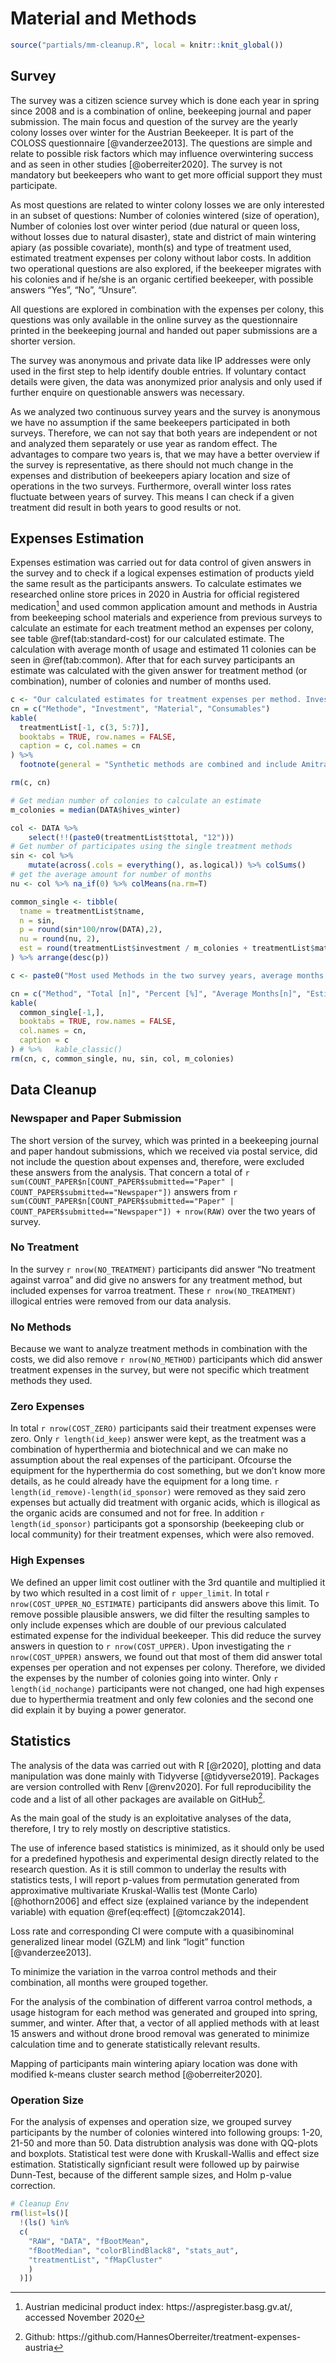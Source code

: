 # Material and Methods

```r
source("partials/mm-cleanup.R", local = knitr::knit_global())
```

## Survey

The survey was a citizen science survey which is done each year in spring since 2008 and is a combination of online, beekeeping journal and paper submission. The main focus and question of the survey are the yearly colony losses over winter for the Austrian Beekeeper. It is part of the COLOSS questionnaire [@vanderzee2013]. The questions are simple and relate to possible risk factors which may influence overwintering success and as seen in other studies [@oberreiter2020]. The survey is not mandatory but beekeepers who want to get more official support they must participate. 

As most questions are related to winter colony losses we are only interested in an subset of questions: Number of colonies wintered (size of operation), Number of colonies lost over winter period (due natural or queen loss, without losses due to natural disaster), state and district of main wintering apiary (as possible covariate), month(s) and type of treatment used, estimated treatment expenses per colony without labor costs. In addition two operational questions are also explored, if the beekeeper migrates with his colonies and if he/she is an organic certified beekeeper, with possible answers "Yes", "No", "Unsure".

All questions are explored in combination with the expenses per colony, this questions was only available in the online survey as the questionnaire printed in the beekeeping journal and handed out paper submissions are a shorter version.

The survey was anonymous and private data like IP addresses were only used in the first step to help identify double entries. If voluntary contact details were given, the data was anonymized prior analysis and only used if further enquire on questionable answers was necessary.

As we analyzed two continuous survey years and the survey is anonymous we have no assumption if the same beekeepers participated in both surveys. Therefore, we can not say that both years are independent or not and analyzed them separately or use year as random effect. The advantages to compare two years is, that we may have a better overview if the survey is representative, as there should not much change in the expenses and distribution of beekeepers apiary location and size of operations in the two surveys. Furthermore, overall winter loss rates fluctuate between years of survey. This means I can check if a given treatment did result in both years to good results or not.

## Expenses Estimation

Expenses estimation was carried out for data control of given answers in the survey and to check if a logical expenses estimation of products yield the same result as the participants answers. To calculate estimates we researched online store prices in 2020 in Austria for official registered medication^[Austrian medicinal product index: https://aspregister.basg.gv.at/, accessed November 2020] and used common application amount and methods in Austria from beekeeping school materials and experience from previous surveys to calculate an estimate for each treatment method an expenses per colony, see table \@ref(tab:standard-cost) for our calculated estimate. The calculation with average month of usage and estimated 11 colonies can be seen in \@ref(tab:common). After that for each survey participants an estimate was calculated with the given answer for treatment method (or combination), number of colonies and number of months used.

```r
c <- "Our calculated estimates for treatment expenses per method. Investments can be used long term (we calculate 10 years, eg. Hyperthermia) and are divided by the number of colonies. Material can also be used long term (7 years, eg. Queen Cages) but needs to be bought for each colony. Consumables are used for each colony (eg. Formic Acid Long Term, 200ml)."
cn = c("Methode", "Investment", "Material", "Consumables")
kable(
  treatmentList[-1, c(3, 5:7)],
  booktabs = TRUE, row.names = FALSE,
  caption = c, col.names = cn
) %>%
  footnote(general = "Synthetic methods are combined and include Amitraz, Coumaphos, and other synthetic methods'; Other biotechnical methods do not include drone brood removal or hypothermia; and Another method excludes synthetic methods.")

rm(c, cn)
```

```r
# Get median number of colonies to calculate an estimate
m_colonies = median(DATA$hives_winter)

col <- DATA %>% 
    select(!!(paste0(treatmentList$ttotal, "12")))
# Get number of participates using the single treatment methods
sin <- col %>% 
    mutate(across(.cols = everything(), as.logical)) %>% colSums()
# get the average amount for number of months
nu <- col %>% na_if(0) %>% colMeans(na.rm=T)

common_single <- tibble(
  tname = treatmentList$tname,
  n = sin,
  p = round(sin*100/nrow(DATA),2),
  nu = round(nu, 2),
  est = round(treatmentList$investment / m_colonies + treatmentList$material + treatmentList$consumables*nu, 2)
) %>% arrange(desc(p))

c <- paste0("Most used Methods in the two survey years, average months indicating the average of months this methods was used. Estimated costs are calculated with ", m_colonies, " colonies, which represents the median number of colonies in our survey, and the average months of usage.")

cn = c("Method", "Total [n]", "Percent [%]", "Average Months[n]", "Estimated Costs")
kable(
  common_single[-1,],
  booktabs = TRUE, row.names = FALSE,
  col.names = cn,
  caption = c
) # %>%   kable_classic()
rm(cn, c, common_single, nu, sin, col, m_colonies)
```


## Data Cleanup

### Newspaper and Paper Submission

The short version of the survey, which was printed in a beekeeping journal and paper handout submissions, which we received via postal service, did not include the question about expenses and, therefore, were excluded these answers from the analysis. That concern a total of `r sum(COUNT_PAPER$n[COUNT_PAPER$submitted=="Paper" | COUNT_PAPER$submitted=="Newspaper"])` answers from `r sum(COUNT_PAPER$n[COUNT_PAPER$submitted=="Paper" | COUNT_PAPER$submitted=="Newspaper"]) + nrow(RAW)` over the two years of survey.

### No Treatment

In the survey `r nrow(NO_TREATMENT)` participants did answer "No treatment against varroa" and did give no answers for any treatment method, but included expenses for varroa treatment. These `r nrow(NO_TREATMENT)` illogical entries were removed from our data analysis.

### No Methods

Because we want to analyze treatment methods in combination with the costs, we did also remove `r nrow(NO_METHOD)` participants which did answer treatment expenses in the survey, but were not specific which treatment methods they used. 

### Zero Expenses

In total `r nrow(COST_ZERO)` participants said their treatment expenses were zero. Only `r length(id_keep)` answer were kept, as the treatment was a combination of hyperthermia and biotechnical and we can make no assumption about the real expenses of the participant. Ofcourse the equipment for the hyperthermia do cost something, but we don't know more details, as he could already have the equipment for a long time. `r length(id_remove)-length(id_sponsor)` were removed as they said zero expenses but actually did treatment with organic acids, which is illogical as the organic acids are consumed and not for free. In addition `r length(id_sponsor)` participants got a sponsorship (beekeeping club or local community) for their treatment expenses, which were also removed.

### High Expenses

We defined an upper limit cost outliner with the 3rd quantile and multiplied it by two which resulted in a cost limit of `r upper_limit`. In total `r nrow(COST_UPPER_NO_ESTIMATE)` participants did answers above this limit. To remove possible plausible answers, we did filter the resulting samples to only include expenses which are double of our previous calculated estimated expense for the individual beekeeper. This did reduce the survey answers in question to `r nrow(COST_UPPER)`. Upon investigating the `r nrow(COST_UPPER)` answers, we found out that most of them did answer total expenses per operation and not expenses per colony. Therefore, we divided the expenses by the number of colonies going into winter. Only `r length(id_nochange)` participants were not changed, one had high expenses due to hyperthermia treatment and only few colonies and the second one did explain it by buying a power generator.

## Statistics

The analysis of the data was carried out with R [@r2020], plotting and data manipulation was done mainly with Tidyverse [@tidyverse2019]. Packages are version controlled with Renv [@renv2020]. For full reproducibility the code and a list of all other packages are available on GitHub^[Github: https://github.com/HannesOberreiter/treatment-expenses-austria].

As the main goal of the study is an exploitative analyses of the data, therefore, I try to rely mostly on descriptive statistics. 

The use of inference based statistics is minimized, as it should only be used for a predefined hypothesis and experimental design directly related to the research question. As it is still common to underlay the results with statistics tests, I will report p-values from permutation generated from approximative multivariate Kruskal-Wallis test (Monte Carlo)[@hothorn2006] and effect size (explained variance by the independent variable) with equation \@ref(eq:effect) [@tomczak2014].

\begin{equation}
\begin{aligned}
  \eta^2_H = \frac{H-k+1}{n-k}
\end{aligned}
(\#eq:effect)
\end{equation}

Loss rate and corresponding CI were compute with a quasibinominal generalized linear model (GZLM) and link “logit” function [@vanderzee2013]. 

To minimize the variation in the varroa control methods and their combination, all months were grouped together. 

For the analysis of the combination of different varroa control methods, a usage histogram for each method was generated and grouped into spring, summer, and winter. After that, a vector of all applied methods with at least 15 answers and without drone brood removal was generated to minimize calculation time and to generate statistically relevant results. 

Mapping of participants main wintering apiary location was done with modified k-means cluster search method [@oberreiter2020].

### Operation Size

For the analysis of expenses and operation size, we grouped survey participants by the number of colonies wintered into following groups: 1-20, 21-50 and more than 50. Data distrubtion analysis was done with QQ-plots and boxplots. Statistical test were done with Kruskall-Wallis and effect size estimation. Statistically signficiant result were followed up by pairwise Dunn-Test, because of the different sample sizes, and Holm p-value correction.


```r
# Cleanup Env
rm(list=ls()[
  !(ls() %in%
  c(
    "RAW", "DATA", "fBootMean",
    "fBootMedian", "colorBlindBlack8", "stats_aut",
    "treatmentList", "fMapCluster"
    )
  )])
```




